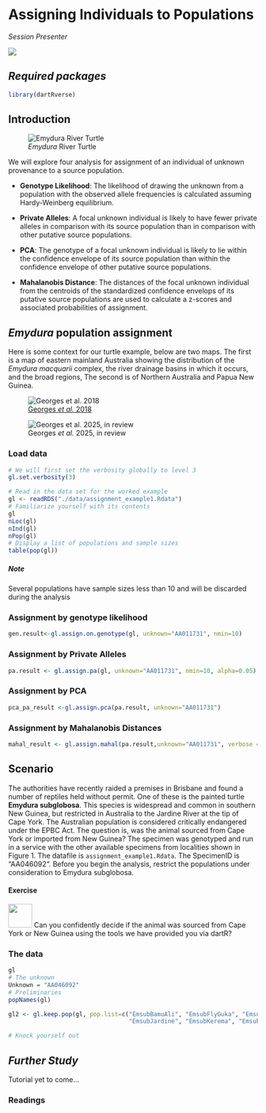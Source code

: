 # Assigning Individuals to Populations

*Session Presenter*

![](images/Presenters5.png)

## *Required packages*

```r
library(dartRverse)

```

## Introduction

![*Emydura* River Turtle](images/turtle.jpg)

We will explore four analysis for assignment of an individual of unknown provenance to a source population.

-   **Genotype Likelihood**: The likelihood of drawing the unknown from a population with the observed allele frequencies is calculated assuming Hardy-Weinberg equilibrium.

-   **Private Alleles**: A focal unknown individual is likely to have fewer private alleles in comparison with its source population than in comparison with other putative source populations.

-   **PCA**: The genotype of a focal unknown individual is likely to lie within the confidence envelope of its source population than within the confidence envelope of other putative source populations.

-   **Mahalanobis Distance**: The distances of the focal unknown individual from the centroids of the standardized confidence envelops of its putative source populations are used to calculate a z-scores and associated probabilities of assignment.

## *Emydura* population assignment

Here is some context for our turtle example, below are two maps. The first is a map of eastern mainland Australia showing the distribution of the *Emydura macquarii* complex, the river drainage basins in which it occurs, and the broad regions, The second is of Northern Australia and Papua New Guinea.

![[Georges *et al.* 2018](https://onlinelibrary.wiley.com/doi/10.1111/mec.14925)](images/turtle_map1.jpg)

![Georges *et al.* 2025, in review](images/turtle_map2.jpg)

### Load data

```r
# We will first set the verbosity globally to level 3
gl.set.verbosity(3)

```

```r
# Read in the data set for the worked example
gl <- readRDS("./data/assignment_example1.Rdata")
# Familiarize yourself with its contents
gl  
nLoc(gl)
nInd(gl)
nPop(gl)
# Display a list of populations and sample sizes
table(pop(gl))
```

::: callout-tip
##### Note

Several populations have sample sizes less than 10 and will be discarded during the analysis
:::

### Assignment by genotype likelihood

```r
gen.result<-gl.assign.on.genotype(gl, unknown="AA011731", nmin=10)

```

### Assignment by Private Alleles

```r
pa.result <- gl.assign.pa(gl, unknown="AA011731", nmin=10, alpha=0.05)

```

### Assignment by PCA

```r
pca_pa_result <-gl.assign.pca(pa.result, unknown="AA011731")
```

### Assignment by Mahalanobis Distances

```r
mahal_result <- gl.assign.mahal(pa.result,unknown="AA011731", verbose = 3)
```

## Scenario

The authorities have recently raided a premises in Brisbane and found a number of reptiles held without permit. One of these is the painted turtle **Emydura subglobosa**. This species is widespread and common in southern New Guinea, but restricted in Australia to the Jardine River at the tip of Cape York. The Australian population is considered critically endangered under the EPBC Act. The question is, was the animal sourced from Cape York or imported from New Guinea? The specimen was genotyped and run in a service with the other available specimens from localities shown in Figure 1. The datafile is `assignment_example1.Rdata`. The SpecimenID is "AA046092“. Before you begin the analysis, restrict the populations under consideration to Emydura subglobosa.

::: callout-note
#### Exercise

![](images/task.png){.class width="48"} Can you confidently decide if the animal was sourced from Cape York or New Guinea using the tools we have provided you via dartR?
:::

### The data

```r
gl
# The unknown
Unknown = "AA046092"
# Preliminaries
popNames(gl)

gl2 <- gl.keep.pop(gl, pop.list=c("EmsubBamuAli", "EmsubFlyGuka", "EmsubFlyJikw",
                                  "EmsubJardine", "EmsubKerema", "EmsubMorehead"))

# Knock yourself out

```

## *Further Study*

Tutorial yet to come...

### Readings
